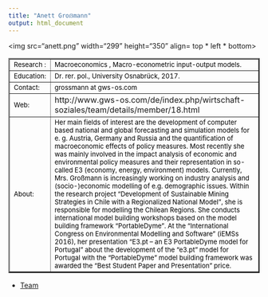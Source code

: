 ```yaml
---
title: "Anett Groẞmann"
output: html_document
---
```

<html>
<body>
 
<img src="anett.png" width="299" height="350" align= top * left * bottom>

<table border="2">
 
<tr>
<td> <font size="2" color="black"> Research  :</font>
 </td>

<td> <font size="2" color="black"> Macroeconomics , Macro-econometric input-output models. </font></td>

<tr>

<td> <font size="2" color="black"> Education:</font>
 </td>

<td> <font size="2" color="black"> Dr. rer. pol., University Osnabrück, 2017. </font>
</td>

</tr>

<tr>
<td> <font size="2" color="black"> Contact:</font> </td>

<td> <font size="2" color="black"> grossmann at gws-os.com </font> </td>

</tr>

<tr> 
<td > <font size="2" color="black">  Web: </font> </td> 
<td>  http://www.gws-os.com/de/index.php/wirtschaft-soziales/team/details/member/18.html  </td>

<tr>
<td> 
<font size="2" color="black"> About: </font> </td>
<td><font size="2" color="black"> 
Her main fields of interest are the development of computer based national and global forecasting and simulation models for e. g. Austria, Germany and Russia and the quantification of macroeconomic effects of policy measures. Most recently she was mainly involved in the impact analysis of economic and environmental policy measures and their representation in so-called E3 (economy, energy, environment) models. Currently, Mrs. Großmann is increasingly working on industry analysis and (socio-)economic modelling of e.g. demographic issues. Within the research project “Development of Sustainable Mining Strategies in Chile with a Regionalized National Model”, she is responsible for modelling the Chilean Regions.
She conducts international model building workshops based on the model building framework "PortableDyme". At the "International Congress on Environmental Modelling and Software" (iEMSs 2016), her presentation "E3.pt – an E3 PortableDyme model for Portugal" about the development of the "e3.pt" model for Portugal with the "PortableDyme" model building framework was awarded the "Best Student Paper and Presentation" price.
 </font>
</td>
</tr>
</tr>


</table> 

- <a href="equipo.html"> Team </a>

</body>


</html>
